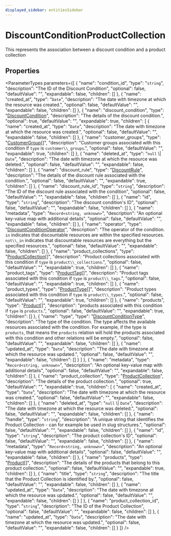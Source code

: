 ```yaml
---
displayed_sidebar: entitiesSidebar
---
```



# DiscountConditionProductCollection

This represents the association between a discount condition and a product collection

## Properties

<ParameterTypes parameters={[
  {
    "name": "condition_id",
    "type": "`string`",
    "description": "The ID of the Discount Condition",
    "optional": false,
    "defaultValue": "",
    "expandable": false,
    "children": []
  },
  {
    "name": "created_at",
    "type": "`Date`",
    "description": "The date with timezone at which the resource was created.",
    "optional": false,
    "defaultValue": "",
    "expandable": false,
    "children": []
  },
  {
    "name": "discount_condition",
    "type": "[DiscountCondition](DiscountCondition.mdx)",
    "description": "The details of the discount condition.",
    "optional": true,
    "defaultValue": "",
    "expandable": true,
    "children": [
      {
        "name": "created_at",
        "type": "`Date`",
        "description": "The date with timezone at which the resource was created.",
        "optional": false,
        "defaultValue": "",
        "expandable": false,
        "children": []
      },
      {
        "name": "customer_groups",
        "type": "[CustomerGroup](CustomerGroup.mdx)[]",
        "description": "Customer groups associated with this condition if `type` is `customer\\_groups`.",
        "optional": false,
        "defaultValue": "",
        "expandable": true,
        "children": []
      },
      {
        "name": "deleted_at",
        "type": "``null`` \\| `Date`",
        "description": "The date with timezone at which the resource was deleted.",
        "optional": false,
        "defaultValue": "",
        "expandable": false,
        "children": []
      },
      {
        "name": "discount_rule",
        "type": "[DiscountRule](DiscountRule.mdx)",
        "description": "The details of the discount rule associated with the condition.",
        "optional": false,
        "defaultValue": "",
        "expandable": true,
        "children": []
      },
      {
        "name": "discount_rule_id",
        "type": "`string`",
        "description": "The ID of the discount rule associated with the condition",
        "optional": false,
        "defaultValue": "",
        "expandable": false,
        "children": []
      },
      {
        "name": "id",
        "type": "`string`",
        "description": "The discount condition's ID",
        "optional": false,
        "defaultValue": "",
        "expandable": false,
        "children": []
      },
      {
        "name": "metadata",
        "type": "`Record<string, unknown>`",
        "description": "An optional key-value map with additional details",
        "optional": false,
        "defaultValue": "",
        "expandable": false,
        "children": []
      },
      {
        "name": "operator",
        "type": "[DiscountConditionOperator](../enums/DiscountConditionOperator.mdx)",
        "description": "The operator of the condition. `in` indicates that discountable resources are within the specified resources. `not\\_in` indicates that discountable resources are everything but the specified resources.",
        "optional": false,
        "defaultValue": "",
        "expandable": false,
        "children": []
      },
      {
        "name": "product_collections",
        "type": "[ProductCollection](ProductCollection.mdx)[]",
        "description": "Product collections associated with this condition if `type` is `product\\_collections`.",
        "optional": false,
        "defaultValue": "",
        "expandable": true,
        "children": []
      },
      {
        "name": "product_tags",
        "type": "[ProductTag](ProductTag.mdx)[]",
        "description": "Product tags associated with this condition if `type` is `product\\_tags`.",
        "optional": false,
        "defaultValue": "",
        "expandable": true,
        "children": []
      },
      {
        "name": "product_types",
        "type": "[ProductType](ProductType.mdx)[]",
        "description": "Product types associated with this condition if `type` is `product\\_types`.",
        "optional": false,
        "defaultValue": "",
        "expandable": true,
        "children": []
      },
      {
        "name": "products",
        "type": "[Product](Product.mdx)[]",
        "description": "products associated with this condition if `type` is `products`.",
        "optional": false,
        "defaultValue": "",
        "expandable": true,
        "children": []
      },
      {
        "name": "type",
        "type": "[DiscountConditionType](../enums/DiscountConditionType.mdx)",
        "description": "The type of the condition. The type affects the available resources associated with the condition. For example, if the type is `products`, that means the `products` relation will hold the products associated with this condition and other relations will be empty.",
        "optional": false,
        "defaultValue": "",
        "expandable": false,
        "children": []
      },
      {
        "name": "updated_at",
        "type": "`Date`",
        "description": "The date with timezone at which the resource was updated.",
        "optional": false,
        "defaultValue": "",
        "expandable": false,
        "children": []
      }
    ]
  },
  {
    "name": "metadata",
    "type": "`Record<string, unknown>`",
    "description": "An optional key-value map with additional details",
    "optional": false,
    "defaultValue": "",
    "expandable": false,
    "children": []
  },
  {
    "name": "product_collection",
    "type": "[ProductCollection](ProductCollection.mdx)",
    "description": "The details of the product collection.",
    "optional": true,
    "defaultValue": "",
    "expandable": true,
    "children": [
      {
        "name": "created_at",
        "type": "`Date`",
        "description": "The date with timezone at which the resource was created.",
        "optional": false,
        "defaultValue": "",
        "expandable": false,
        "children": []
      },
      {
        "name": "deleted_at",
        "type": "``null`` \\| `Date`",
        "description": "The date with timezone at which the resource was deleted.",
        "optional": false,
        "defaultValue": "",
        "expandable": false,
        "children": []
      },
      {
        "name": "handle",
        "type": "`string`",
        "description": "A unique string that identifies the Product Collection - can for example be used in slug structures.",
        "optional": false,
        "defaultValue": "",
        "expandable": false,
        "children": []
      },
      {
        "name": "id",
        "type": "`string`",
        "description": "The product collection's ID",
        "optional": false,
        "defaultValue": "",
        "expandable": false,
        "children": []
      },
      {
        "name": "metadata",
        "type": "`Record<string, unknown>`",
        "description": "An optional key-value map with additional details",
        "optional": false,
        "defaultValue": "",
        "expandable": false,
        "children": []
      },
      {
        "name": "products",
        "type": "[Product](Product.mdx)[]",
        "description": "The details of the products that belong to this product collection.",
        "optional": false,
        "defaultValue": "",
        "expandable": true,
        "children": []
      },
      {
        "name": "title",
        "type": "`string`",
        "description": "The title that the Product Collection is identified by.",
        "optional": false,
        "defaultValue": "",
        "expandable": false,
        "children": []
      },
      {
        "name": "updated_at",
        "type": "`Date`",
        "description": "The date with timezone at which the resource was updated.",
        "optional": false,
        "defaultValue": "",
        "expandable": false,
        "children": []
      }
    ]
  },
  {
    "name": "product_collection_id",
    "type": "`string`",
    "description": "The ID of the Product Collection",
    "optional": false,
    "defaultValue": "",
    "expandable": false,
    "children": []
  },
  {
    "name": "updated_at",
    "type": "`Date`",
    "description": "The date with timezone at which the resource was updated.",
    "optional": false,
    "defaultValue": "",
    "expandable": false,
    "children": []
  }
]} />

